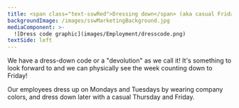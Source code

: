 ```yaml
---
title: <span class="text-sswRed">Dressing down</span> (aka casual Fridays)?
backgroundImage: /images/sswMarketingBackground.jpg
mediaComponent: >-
  ![Dress code graphic](images/Employment/dresscode.png)
textSide: left
---
```


We have a dress-down code or a "devolution" as we call it! It's
something to look forward to and we can physically see the week
counting down to Friday!

Our employees dress up on Mondays and Tuesdays by wearing company colors, and 
dress down later with a casual Thursday and Friday. 
